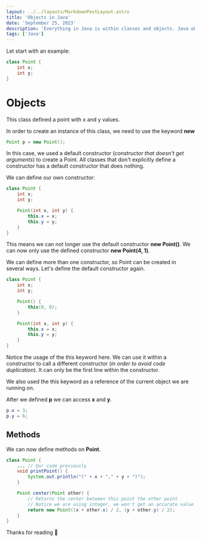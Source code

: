```yaml
---
layout: ../../layouts/MarkdownPostLayout.astro
title: 'Objects in Java'
date: 'September 25, 2023'
description: 'Everything in Java is within classes and objects. Java objects hold a state, state are variables which are saved together within an object, we call them fields or member variables.'
tags: ['Java']
---
```


Let start with an example:

```java
class Point {
    int x;
    int y;
}
```

# Objects

This class defined a point with x and y values.

In order to create an instance of this class, we need to use the keyword **new**

```java
Point p = new Point();
```

In this case, we used a default constructor (_constructor that doesn't get arguments_) to create a Point. All classes that don't explicitly define a constructor has a default constructor that does nothing.

We can define our own constructor:

```java
class Point {
    int x;
    int y;

    Point(int x, int y) {
        this.x = x;
        this.y = y;
    }
}
```

This means we can not longer use the default constructor **new Point()**. We can now only use the defined constructor **new Point(4, 1)**.

We can define more than one constructor, so Point can be created in several ways. Let's define the default constructor again.

```java
class Point {
    int x;
    int y;

    Point() {
        this(0, 0);
    }

    Point(int x, int y) {
        this.x = x;
        this.y = y;
    }
}
```

Notice the usage of the this keyword here. We can use it within a constructor to call a different constructor (_in order to avoid code duplication_). It can only be the first line within the constructor.

We also used the this keyword as a reference of the current object we are running on.

After we defined **p** we can access **x** and **y**.

```java
p.x = 3;
p.y = 6;
```

## Methods

We can now define methods on **Point**.

```java
class Point {
    ... // Our code previously
    void printPoint() {
        System.out.println("(" + x + "," + y + ")");
    }

    Point center(Point other) {
        // Returns the center between this point the other point
        // Notice we are using integer, we won't get an accurate value
        return new Point((x + other.x) / 2, (y + other.y) / 2);
    }
}
```

Thanks for reading 🖤
